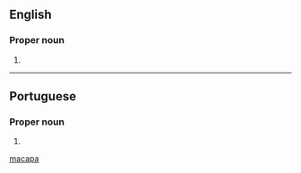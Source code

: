 ==English==

===Proper noun===
{{en-proper noun}}

# {{place:Brazil/state capital|en|state=Amapá}}

[[Category:English terms spelled with Á|macapa]]

----

==Portuguese==

===Proper noun===
{{pt-proper noun}}

# {{place:Brazil/state capital|pt|state=Amapá}}